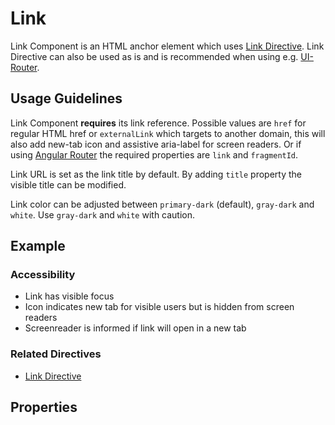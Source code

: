 
<Meta title="Components/Link" />

# Link

Link Component is an HTML anchor element which uses [Link Directive](/docs/directives-link--documentation).
Link Directive can also be used as is and is recommended when using e.g. [UI-Router](https://ui-router.github.io/ng2/).

## Usage Guidelines

Link Component **requires** its link reference.
Possible values are `href` for regular HTML href or `externalLink` which targets to another domain, this will also add new-tab icon and assistive aria-label for screen readers.
Or if using [Angular Router](https://angular.io/api/router) the required properties are `link` and `fragmentId`.

Link URL is set as the link title by default. By adding `title` property the visible title can be modified.

Link color can be adjusted between `primary-dark` (default), `gray-dark` and `white`. Use `gray-dark` and `white` with caution.

## Example

<Canvas of={LinkStories.Example}></Canvas>

### Accessibility

- Link has visible focus
- Icon indicates new tab for visible users but is hidden from screen readers
- Screenreader is informed if link will open in a new tab

### Related Directives

- [Link Directive](/docs/directives-link--documentation)

## Properties

<ArgTypes of={LinkComponent} />
